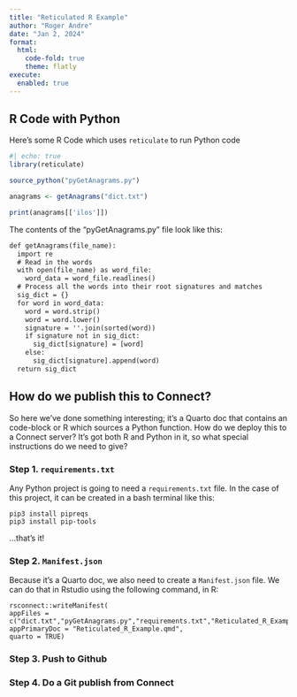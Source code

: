 ```yaml
---
title: "Reticulated R Example"
author: "Roger Andre"
date: "Jan 2, 2024"
format: 
  html:
    code-fold: true
    theme: flatly
execute: 
  enabled: true
---
```

  
## R Code with Python

Here's some R Code which uses `reticulate` to run Python code

```r
#| echo: true
library(reticulate)

source_python("pyGetAnagrams.py")

anagrams <- getAnagrams("dict.txt")

print(anagrams[['ilos']])
```

The contents of the "pyGetAnagrams.py" file look like this:

```html
def getAnagrams(file_name):
  import re
  # Read in the words
  with open(file_name) as word_file: 
    word_data = word_file.readlines()
  # Process all the words into their root signatures and matches 
  sig_dict = {}  
  for word in word_data:
    word = word.strip() 
    word = word.lower()
    signature = ''.join(sorted(word))
    if signature not in sig_dict: 
      sig_dict[signature] = [word]
    else:
      sig_dict[signature].append(word)
  return sig_dict
```
## How do we publish this to Connect?

So here we've done something interesting; it's a Quarto doc that contains an  code-block or R which sources a Python function.  How do we deploy this to a Connect server?  It's got both R and Python in it, so what special instructions do we need to give?

### Step 1.  `requirements.txt`

Any Python project is going to need a `requirements.txt` file.  In the case of this project, it can be created in a bash terminal like this:

```
pip3 install pipreqs
pip3 install pip-tools

```

...that's it!

### Step 2. `Manifest.json`

Because it's a Quarto doc, we also need to create a `Manifest.json` file.  We can do that in Rstudio using the following command, in R:

```
rsconnect::writeManifest(
appFiles = c("dict.txt","pyGetAnagrams.py","requirements.txt","Reticulated_R_Example.qmd"),
appPrimaryDoc = "Reticulated_R_Example.qmd",
quarto = TRUE)
```

### Step 3. Push to Github

### Step 4.  Do a Git publish from Connect

